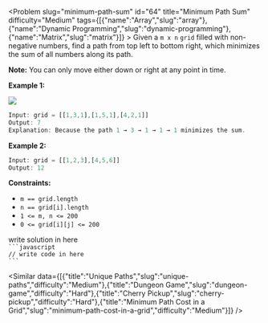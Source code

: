 
<Problem slug="minimum-path-sum" id="64" title="Minimum Path Sum" difficulty="Medium" tags={[{"name":"Array","slug":"array"},{"name":"Dynamic Programming","slug":"dynamic-programming"},{"name":"Matrix","slug":"matrix"}]} >
    Given a `m x n` `grid` filled with non-negative numbers, find a path from top left to bottom right, which minimizes the sum of all numbers along its path.

**Note:** You can only move either down or right at any point in time.

**Example 1:**

![](https://assets.leetcode.com/uploads/2020/11/05/minpath.jpg)
```javascript 
Input: grid = [[1,3,1],[1,5,1],[4,2,1]]
Output: 7
Explanation: Because the path 1 → 3 → 1 → 1 → 1 minimizes the sum.

```

**Example 2:**

```javascript 
Input: grid = [[1,2,3],[4,5,6]]
Output: 12

```

**Constraints:**

*   `m == grid.length`
*   `n == grid[i].length`
*   `1 <= m, n <= 200`
*   `0 <= grid[i][j] <= 200`
</Problem >

<Solution>
write solution in here
</Solution>

<Code>
```javascript
// write code in here
```
</Code>

<Similar data={[{"title":"Unique Paths","slug":"unique-paths","difficulty":"Medium"},{"title":"Dungeon Game","slug":"dungeon-game","difficulty":"Hard"},{"title":"Cherry Pickup","slug":"cherry-pickup","difficulty":"Hard"},{"title":"Minimum Path Cost in a Grid","slug":"minimum-path-cost-in-a-grid","difficulty":"Medium"}]} />
